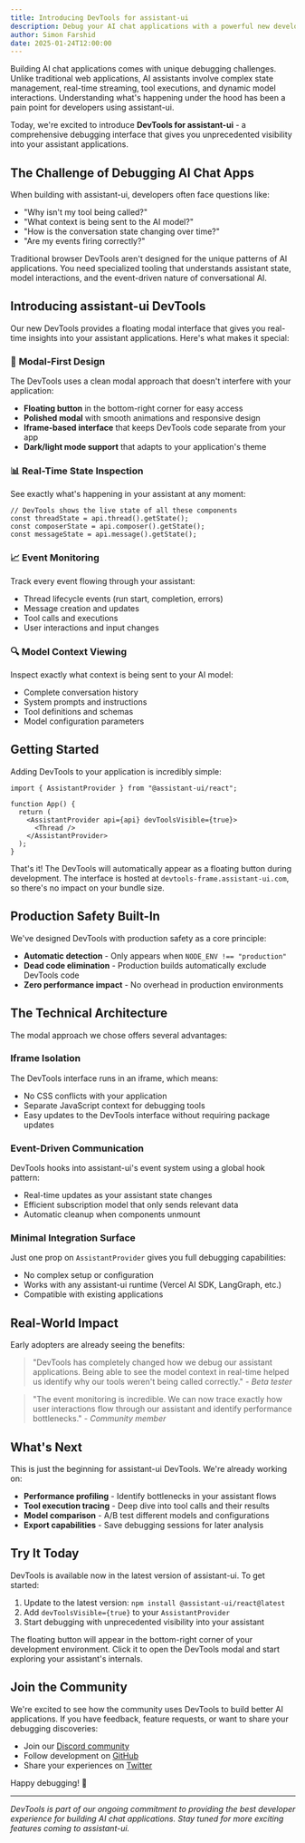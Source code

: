 ```yaml
---
title: Introducing DevTools for assistant-ui
description: Debug your AI chat applications with a powerful new development interface featuring real-time state inspection, event monitoring, and model context viewing.
author: Simon Farshid
date: 2025-01-24T12:00:00
---
```


Building AI chat applications comes with unique debugging challenges. Unlike traditional web applications, AI assistants involve complex state management, real-time streaming, tool executions, and dynamic model interactions. Understanding what's happening under the hood has been a pain point for developers using assistant-ui.

Today, we're excited to introduce **DevTools for assistant-ui** - a comprehensive debugging interface that gives you unprecedented visibility into your assistant applications.

## The Challenge of Debugging AI Chat Apps

When building with assistant-ui, developers often face questions like:

- "Why isn't my tool being called?"
- "What context is being sent to the AI model?"
- "How is the conversation state changing over time?"
- "Are my events firing correctly?"

Traditional browser DevTools aren't designed for the unique patterns of AI applications. You need specialized tooling that understands assistant state, model interactions, and the event-driven nature of conversational AI.

## Introducing assistant-ui DevTools

Our new DevTools provides a floating modal interface that gives you real-time insights into your assistant applications. Here's what makes it special:

### 🎯 **Modal-First Design**

The DevTools uses a clean modal approach that doesn't interfere with your application:

- **Floating button** in the bottom-right corner for easy access
- **Polished modal** with smooth animations and responsive design
- **Iframe-based interface** that keeps DevTools code separate from your app
- **Dark/light mode support** that adapts to your application's theme

### 📊 **Real-Time State Inspection**

See exactly what's happening in your assistant at any moment:

```tsx
// DevTools shows the live state of all these components
const threadState = api.thread().getState();
const composerState = api.composer().getState();
const messageState = api.message().getState();
```

### 📈 **Event Monitoring**

Track every event flowing through your assistant:

- Thread lifecycle events (run start, completion, errors)
- Message creation and updates
- Tool calls and executions
- User interactions and input changes

### 🔍 **Model Context Viewing**

Inspect exactly what context is being sent to your AI model:

- Complete conversation history
- System prompts and instructions
- Tool definitions and schemas
- Model configuration parameters

## Getting Started

Adding DevTools to your application is incredibly simple:

```tsx
import { AssistantProvider } from "@assistant-ui/react";

function App() {
  return (
    <AssistantProvider api={api} devToolsVisible={true}>
      <Thread />
    </AssistantProvider>
  );
}
```

That's it! The DevTools will automatically appear as a floating button during development. The interface is hosted at `devtools-frame.assistant-ui.com`, so there's no impact on your bundle size.

## Production Safety Built-In

We've designed DevTools with production safety as a core principle:

- **Automatic detection** - Only appears when `NODE_ENV !== "production"`
- **Dead code elimination** - Production builds automatically exclude DevTools code
- **Zero performance impact** - No overhead in production environments

## The Technical Architecture

The modal approach we chose offers several advantages:

### **Iframe Isolation**
The DevTools interface runs in an iframe, which means:
- No CSS conflicts with your application
- Separate JavaScript context for debugging tools
- Easy updates to the DevTools interface without requiring package updates

### **Event-Driven Communication**
DevTools hooks into assistant-ui's event system using a global hook pattern:
- Real-time updates as your assistant state changes
- Efficient subscription model that only sends relevant data
- Automatic cleanup when components unmount

### **Minimal Integration Surface**
Just one prop on `AssistantProvider` gives you full debugging capabilities:
- No complex setup or configuration
- Works with any assistant-ui runtime (Vercel AI SDK, LangGraph, etc.)
- Compatible with existing applications

## Real-World Impact

Early adopters are already seeing the benefits:

> "DevTools has completely changed how we debug our assistant applications. Being able to see the model context in real-time helped us identify why our tools weren't being called correctly." - *Beta tester*

> "The event monitoring is incredible. We can now trace exactly how user interactions flow through our assistant and identify performance bottlenecks." - *Community member*

## What's Next

This is just the beginning for assistant-ui DevTools. We're already working on:

- **Performance profiling** - Identify bottlenecks in your assistant flows
- **Tool execution tracing** - Deep dive into tool calls and their results
- **Model comparison** - A/B test different models and configurations
- **Export capabilities** - Save debugging sessions for later analysis

## Try It Today

DevTools is available now in the latest version of assistant-ui. To get started:

1. Update to the latest version: `npm install @assistant-ui/react@latest`
2. Add `devToolsVisible={true}` to your `AssistantProvider`
3. Start debugging with unprecedented visibility into your assistant

The floating button will appear in the bottom-right corner of your development environment. Click it to open the DevTools modal and start exploring your assistant's internals.

## Join the Community

We're excited to see how the community uses DevTools to build better AI applications. If you have feedback, feature requests, or want to share your debugging discoveries:

- Join our [Discord community](https://discord.gg/S9dwgCNEFs)
- Follow development on [GitHub](https://github.com/assistant-ui/assistant-ui)
- Share your experiences on [Twitter](https://twitter.com/assistant_ui)

Happy debugging! 🚀

---

*DevTools is part of our ongoing commitment to providing the best developer experience for building AI chat applications. Stay tuned for more exciting features coming to assistant-ui.*
